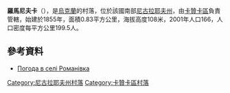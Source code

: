 {{coord|47|47|37|N|32|40|19|E|scale:100000|display=title}}

'''羅馬尼夫卡'''（{{lang-uk|Романівка}}），是[[烏克蘭|烏克蘭]]的村落，位於該國南部[[尼古拉耶夫州|尼古拉耶夫州]]，由[[卡贊卡區|卡贊卡區]]負責管轄，始建於1855年，面積0.83平方公里，海拔高度108米，2001年人口166，人口密度每平方公里199.5人。

==參考資料==
* [http://weather.in.ua/ua/nikolaevskaja/22704 Погода в селі Романівка]

[[Category:尼古拉耶夫州村落|Category:尼古拉耶夫州村落]]
[[Category:卡贊卡區村落|Category:卡贊卡區村落]]


{{Mykolaiv-geo-stub}}
